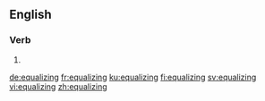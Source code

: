 ==English==

===Verb===
{{head|en|present participle}}

# {{present participle of|equalize|lang=en}}

[[de:equalizing]]
[[fr:equalizing]]
[[ku:equalizing]]
[[fi:equalizing]]
[[sv:equalizing]]
[[vi:equalizing]]
[[zh:equalizing]]